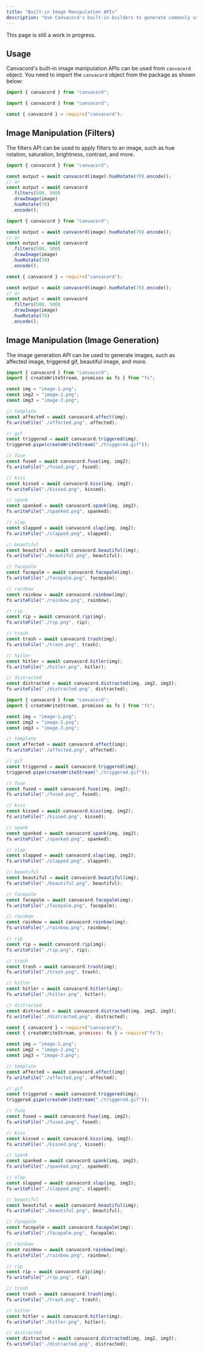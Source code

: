 ```yaml
---
title: "Built-in Image Manipulation APIs"
description: "Use Canvacord's built-in builders to generate commonly used memes, such as triggered gif, jail image, and more."
---
```


<Note>This page is still a work in progress.</Note>

## Usage

Canvacord's built-in image manipulation APIs can be used from `canvacord` object. You need to import the `canvacord` object from the package as shown below:

<CodeGroup>

```ts TypeScript
import { canvacord } from "canvacord";
```

```js ES Modules
import { canvacord } from "canvacord";
```

```js CommonJS
const { canvacord } = require("canvacord");
```

</CodeGroup>

## Image Manipulation (Filters)

The filters API can be used to apply filters to an image, such as hue rotation, saturation, brightness, contrast, and more.

<CodeGroup>

```ts TypeScript
import { canvacord } from "canvacord";

const output = await canvacord(image).hueRotate(70).encode();
// or
const output = await canvacord
  .filters(500, 500)
  .drawImage(image)
  .hueRotate(70)
  .encode();
```

```js ES Modules
import { canvacord } from "canvacord";

const output = await canvacord(image).hueRotate(70).encode();
// or
const output = await canvacord
  .filters(500, 500)
  .drawImage(image)
  .hueRotate(70)
  .encode();
```

```js CommonJS
const { canvacord } = require("canvacord");

const output = await canvacord(image).hueRotate(70).encode();
// or
const output = await canvacord
  .filters(500, 500)
  .drawImage(image)
  .hueRotate(70)
  .encode();
```

</CodeGroup>

## Image Manipulation (Image Generation)

The image generation API can be used to generate images, such as affected image, triggered gif, beautiful image, and more.

<CodeGroup>

```ts TypeScript
import { canvacord } from "canvacord";
import { createWriteStream, promises as fs } from "fs";

const img = "image-1.png";
const img2 = "image-2.png";
const img3 = "image-3.png";

// template
const affected = await canvacord.affect(img);
fs.writeFile("./affected.png", affected);

// gif
const triggered = await canvacord.triggered(img);
triggered.pipe(createWriteStream("./triggered.gif"));

// fuse
const fused = await canvacord.fuse(img, img2);
fs.writeFile("./fused.png", fused);

// kiss
const kissed = await canvacord.kiss(img, img2);
fs.writeFile("./kissed.png", kissed);

// spank
const spanked = await canvacord.spank(img, img2);
fs.writeFile("./spanked.png", spanked);

// slap
const slapped = await canvacord.slap(img, img2);
fs.writeFile("./slapped.png", slapped);

// beautiful
const beautiful = await canvacord.beautiful(img);
fs.writeFile("./beautiful.png", beautiful);

// facepalm
const facepalm = await canvacord.facepalm(img);
fs.writeFile("./facepalm.png", facepalm);

// rainbow
const rainbow = await canvacord.rainbow(img);
fs.writeFile("./rainbow.png", rainbow);

// rip
const rip = await canvacord.rip(img);
fs.writeFile("./rip.png", rip);

// trash
const trash = await canvacord.trash(img);
fs.writeFile("./trash.png", trash);

// hitler
const hitler = await canvacord.hitler(img);
fs.writeFile("./hitler.png", hitler);

// distracted
const distracted = await canvacord.distracted(img, img2, img3);
fs.writeFile("./distracted.png", distracted);
```

```js ES Modules
import { canvacord } from "canvacord";
import { createWriteStream, promises as fs } from "fs";

const img = "image-1.png";
const img2 = "image-2.png";
const img3 = "image-3.png";

// template
const affected = await canvacord.affect(img);
fs.writeFile("./affected.png", affected);

// gif
const triggered = await canvacord.triggered(img);
triggered.pipe(createWriteStream("./triggered.gif"));

// fuse
const fused = await canvacord.fuse(img, img2);
fs.writeFile("./fused.png", fused);

// kiss
const kissed = await canvacord.kiss(img, img2);
fs.writeFile("./kissed.png", kissed);

// spank
const spanked = await canvacord.spank(img, img2);
fs.writeFile("./spanked.png", spanked);

// slap
const slapped = await canvacord.slap(img, img2);
fs.writeFile("./slapped.png", slapped);

// beautiful
const beautiful = await canvacord.beautiful(img);
fs.writeFile("./beautiful.png", beautiful);

// facepalm
const facepalm = await canvacord.facepalm(img);
fs.writeFile("./facepalm.png", facepalm);

// rainbow
const rainbow = await canvacord.rainbow(img);
fs.writeFile("./rainbow.png", rainbow);

// rip
const rip = await canvacord.rip(img);
fs.writeFile("./rip.png", rip);

// trash
const trash = await canvacord.trash(img);
fs.writeFile("./trash.png", trash);

// hitler
const hitler = await canvacord.hitler(img);
fs.writeFile("./hitler.png", hitler);

// distracted
const distracted = await canvacord.distracted(img, img2, img3);
fs.writeFile("./distracted.png", distracted);
```

```js CommonJS
const { canvacord } = require("canvacord");
const { createWriteStream, promises: fs } = require("fs");

const img = "image-1.png";
const img2 = "image-2.png";
const img3 = "image-3.png";

// template
const affected = await canvacord.affect(img);
fs.writeFile("./affected.png", affected);

// gif
const triggered = await canvacord.triggered(img);
triggered.pipe(createWriteStream("./triggered.gif"));

// fuse
const fused = await canvacord.fuse(img, img2);
fs.writeFile("./fused.png", fused);

// kiss
const kissed = await canvacord.kiss(img, img2);
fs.writeFile("./kissed.png", kissed);

// spank
const spanked = await canvacord.spank(img, img2);
fs.writeFile("./spanked.png", spanked);

// slap
const slapped = await canvacord.slap(img, img2);
fs.writeFile("./slapped.png", slapped);

// beautiful
const beautiful = await canvacord.beautiful(img);
fs.writeFile("./beautiful.png", beautiful);

// facepalm
const facepalm = await canvacord.facepalm(img);
fs.writeFile("./facepalm.png", facepalm);

// rainbow
const rainbow = await canvacord.rainbow(img);
fs.writeFile("./rainbow.png", rainbow);

// rip
const rip = await canvacord.rip(img);
fs.writeFile("./rip.png", rip);

// trash
const trash = await canvacord.trash(img);
fs.writeFile("./trash.png", trash);

// hitler
const hitler = await canvacord.hitler(img);
fs.writeFile("./hitler.png", hitler);

// distracted
const distracted = await canvacord.distracted(img, img2, img3);
fs.writeFile("./distracted.png", distracted);
```

</CodeGroup>

